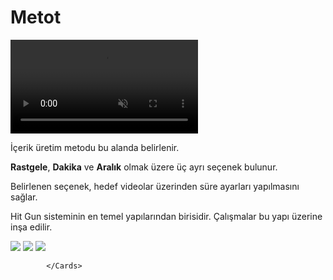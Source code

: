 
# Metot


<video autoPlay muted loop controls>
  <source src="https://forum.ve3.plus/assets/files/2024-04-28/docs-turkce/fabrika-metot.mp4" type="video/mp4" />
  Your browser does not support the video tag.
</video>


İçerik üretim metodu bu alanda belirlenir.

**Rastgele**, **Dakika** ve **Aralık** olmak üzere üç ayrı seçenek bulunur.

Belirlenen seçenek, hedef videolar üzerinden süre ayarları yapılmasını sağlar.

Hit Gun sisteminin en temel yapılarından birisidir. Çalışmalar bu yapı üzerine inşa edilir.


  <Cards >
              <Card title="Rastgele" image href="/hitgun/fabrika/metot/rastgele">
                        <Image src={random} />
              </Card>
              <Card title="Dakika" image href="/hitgun/fabrika/metot/dakika">
                        <Image src={stable} />
              </Card>
              <Card title="Aralık" image href="/hitgun/fabrika/metot/aralik">
                        <Image src={range} />
              </Card>

            </Cards>